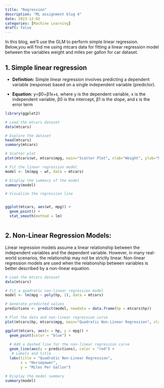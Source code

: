 ```yaml
---
title: "Regression"
description: "ML assignment blog 4"
date: 2023-12-02
categories: [Machine Learning] 
draft: false
---
```


In this blog, we'll use the GLM to perform simple linear regression. Below,you will find me using mtcars data for fitting a linear regression model between the variables weight and miles per gallon for car dataset.

## 1. Simple linear regression

-   **Definition:** Simple linear regression involves predicting a dependent variable (response) based on a single independent variable (predictor).

-   **Equation:** y=β0+β1x+ϵ, where y is the dependent variable, x is the independent variable, β0​ is the intercept, β1​ is the slope, and ϵ is the error term

```r

library(ggplot2)

# Load the mtcars dataset
data(mtcars)

# Explore the dataset
head(mtcars)
summary(mtcars)

# Scatter plot
plot(mtcars$wt, mtcars$mpg, main="Scatter Plot", xlab="Weight", ylab="Miles Per Gallon", col="blue")

# Fit the linear regression model
model <- lm(mpg ~ wt, data = mtcars)

# Display the summary of the model
summary(model)

# Visualize the regression line


ggplot(mtcars, aes(wt, mpg)) +
  geom_point() +
  stat_smooth(method = lm)



```

## 2. Non-Linear Regression Models:

Linear regression models assume a linear relationship between the independent variables and the dependent variable. However, in many real-world scenarios, the relationship may not be strictly linear. Non-linear regression models are used when the relationship between variables is better described by a non-linear equation.

```r


# Load the mtcars dataset
data(mtcars)

# Fit a quadratic non-linear regression model
model <- lm(mpg ~ poly(hp, 2), data = mtcars)

# Generate predicted values
predictions <- predict(model, newdata = data.frame(hp = mtcars$hp))

# Plot the data and non-linear regression curve
plot(mtcars$hp, mtcars$mpg, main="Quadratic Non-Linear Regression", xlab="Horsepower", ylab="Miles Per Gallon", col="blue")

ggplot(mtcars, aes(x = hp, y = mpg)) +
  geom_point(color = "blue") +
  
  # Add a dashed line for the non-linear regression curve
  geom_line(aes(y = predictions), color = "red") +
   # Labels and title
  labs(title = "Quadratic Non-Linear Regression",
       x = "Horsepower",
       y = "Miles Per Gallon") 

# Display the model summary
summary(model)

```
